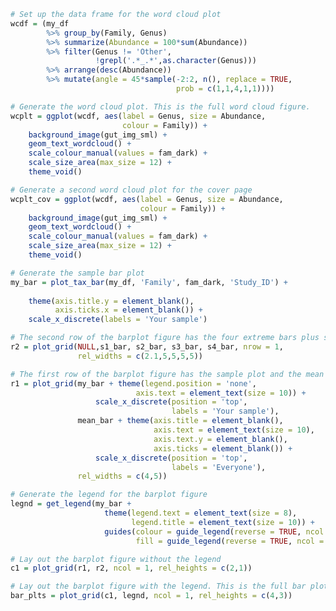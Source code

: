 
```r
# Set up the data frame for the word cloud plot
wcdf = (my_df
        %>% group_by(Family, Genus)
        %>% summarize(Abundance = 100*sum(Abundance))
        %>% filter(Genus != 'Other', 
                   !grepl('.*_.*',as.character(Genus)))
        %>% arrange(desc(Abundance))
        %>% mutate(angle = 45*sample(-2:2, n(), replace = TRUE,
                                     prob = c(1,1,4,1,1))))

# Generate the word cloud plot. This is the full word cloud figure.
wcplt = ggplot(wcdf, aes(label = Genus, size = Abundance, 
                         colour = Family)) +
    background_image(gut_img_sml) +
    geom_text_wordcloud() +
    scale_colour_manual(values = fam_dark) +
    scale_size_area(max_size = 12) +
    theme_void()

# Generate a second word cloud plot for the cover page
wcplt_cov = ggplot(wcdf, aes(label = Genus, size = Abundance, 
                             colour = Family)) +
    background_image(gut_img_sml) +
    geom_text_wordcloud() +
    scale_colour_manual(values = fam_dark) +
    scale_size_area(max_size = 12) +
    theme_void()

# Generate the sample bar plot
my_bar = plot_tax_bar(my_df, 'Family', fam_dark, 'Study_ID') +
                    
    theme(axis.title.y = element_blank(),
          axis.ticks.x = element_blank()) +
    scale_x_discrete(labels = 'Your sample')

# The second row of the barplot figure has the four extreme bars plus some padding
r2 = plot_grid(NULL,s1_bar, s2_bar, s3_bar, s4_bar, nrow = 1,
               rel_widths = c(2.1,5,5,5,5))

# The first row of the barplot figure has the sample plot and the mean plot
r1 = plot_grid(my_bar + theme(legend.position = 'none',
                            axis.text = element_text(size = 10)) +
                   scale_x_discrete(position = 'top',
                                    labels = 'Your sample'), 
               mean_bar + theme(axis.title = element_blank(),
                                axis.text = element_text(size = 10),
                                axis.text.y = element_blank(),
                                axis.ticks = element_blank()) +
                   scale_x_discrete(position = 'top',
                                    labels = 'Everyone'),
               rel_widths = c(4,5))

# Generate the legend for the barplot figure
legnd = get_legend(my_bar + 
                     theme(legend.text = element_text(size = 8),
                           legend.title = element_text(size = 10)) +
                     guides(colour = guide_legend(reverse = TRUE, ncol = 3),
                            fill = guide_legend(reverse = TRUE, ncol = 3)))

# Lay out the barplot figure without the legend
c1 = plot_grid(r1, r2, ncol = 1, rel_heights = c(2,1))

# Lay out the barplot figure with the legend. This is the full bar plot figure.
bar_plts = plot_grid(c1, legnd, ncol = 1, rel_heights = c(4,3))

```

